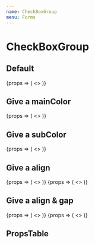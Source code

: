```yaml
---
name: CheckBoxGroup
menu: Forms
---
```



# CheckBoxGroup

## Default

<Playground>
  <CheckBoxGroup groupName='localize'>
    {props => (
      <>
        <CheckBox
          {...props}
          item={{
            label: 'label',
            value: 'value',
          }}
          checked
        />
        <CheckBox
          {...props}
          item={{
            label: 'label',
            value: 'value',
          }}
          checked
        />
      </>
    )}
  </CheckBoxGroup>
</Playground>

## Give a mainColor

<Playground>
  <CheckBoxGroup
    groupName='localize2'
    mainColor='danger'
  >
    {props => (
      <>
        <CheckBox
          {...props}
          item={{
            label: 'label',
            value: 'value',
          }}
          checked
        />
        <CheckBox
          {...props}
          item={{
            label: 'label',
            value: 'value',
          }}
          checked
        />
      </>
    )}
  </CheckBoxGroup>
</Playground>

## Give a subColor

<Playground>
  <CheckBoxGroup
    groupName='localize3'
    mainColor='danger'
    subColor='yellow'
  >
    {props => (
      <>
        <CheckBox
          {...props}
          item={{
            label: 'label',
            value: 'value',
          }}
          checked
        />
        <CheckBox
          {...props}
          item={{
            label: 'label',
            value: 'value',
          }}
          checked
        />
      </>
    )}
  </CheckBoxGroup>
</Playground>

## Give a align

<Playground>
  <CheckBoxGroup
    groupName='localize4'
    mainColor='danger'
    align='vertical'
  >
    {props => (
      <>
        <CheckBox
          {...props}
          item={{
            label: 'label',
            value: 'value',
          }}
          checked
        />
        <CheckBox
          {...props}
          item={{
            label: 'label',
            value: 'value',
          }}
          checked
        />
      </>
    )}
  </CheckBoxGroup>
  <CheckBoxGroup
    groupName='localize7'
    mainColor='green'
    align='horizontal'
  >
    {props => (
      <>
        <CheckBox
          {...props}
          item={{
            label: 'label',
            value: 'value',
          }}
          checked
        />
        <CheckBox
          {...props}
          item={{
            label: 'label',
            value: 'value',
          }}
          checked
        />
      </>
    )}
  </CheckBoxGroup>
</Playground>

## Give a align & gap

<Playground>
  <CheckBoxGroup
    groupName='localize7'
    mainColor='black'
    align='horizontal'
    gap='30px'
  >
    {props => (
      <>
        <CheckBox
          {...props}
          item={{
            label: 'label',
            value: 'value',
          }}
          checked
        />
        <CheckBox
          {...props}
          item={{
            label: 'label',
            value: 'value',
          }}
          checked
        />
      </>
    )}
  </CheckBoxGroup>
  <CheckBoxGroup
    groupName='localize7'
    mainColor='sky'
    align='horizontal'
    gap='10em'
  >
    {props => (
      <>
        <CheckBox
          {...props}
          item={{
            label: 'label',
            value: 'value',
          }}
          checked
        />
        <CheckBox
          {...props}
          item={{
            label: 'label',
            value: 'value',
          }}
          checked
        />
        <CheckBox
          {...props}
          item={{
            label: 'label',
            value: 'value',
          }}
          checked
        />
      </>
    )}
  </CheckBoxGroup>
</Playground>

## PropsTable

<Props of={CheckBoxGroup} />
